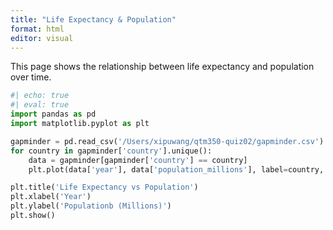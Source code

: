 ```yaml
---
title: "Life Expectancy & Population"
format: html
editor: visual
---
```

This page shows the relationship between life expectancy and population over time.

```python
#| echo: true
#| eval: true
import pandas as pd
import matplotlib.pyplot as plt

gapminder = pd.read_csv('/Users/xipuwang/qtm350-quiz02/gapminder.csv')
for country in gapminder['country'].unique():
    data = gapminder[gapminder['country'] == country]
    plt.plot(data['year'], data['population_millions'], label=country, alpha=0.3)

plt.title('Life Expectancy vs Population')
plt.xlabel('Year')
plt.ylabel('Populationb (Millions)')
plt.show()
```
